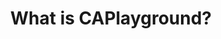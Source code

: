 ---
title: "What is CAPlayground?"
description: "On this page, you will learn what CAPlayground is, how to set it up, and see other pages on how to create your first project."
---